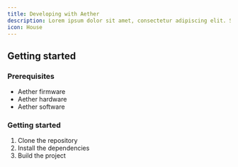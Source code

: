 ```yaml
---
title: Developing with Aether
description: Lorem ipsum dolor sit amet, consectetur adipiscing elit. Sed do eiusmod tempor incididunt ut labore et dolore magna aliqua.
icon: House
---
```


## Getting started

### Prerequisites

- Aether firmware
- Aether hardware
- Aether software

### Getting started

1. Clone the repository
2. Install the dependencies
3. Build the project
